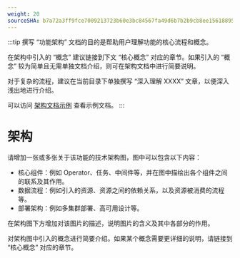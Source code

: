 ```yaml
---
weight: 20
sourceSHA: b7a72a3ff9fce7009213723b60e3bc84567fa49d6b7b2b9cb8ee156188954089
---
```


:::tip
撰写 “功能架构” 文档的目的是帮助用户理解功能的核心流程和概念。

在架构中引入的 “概念” 建议链接到下文 “核心概念” 对应的章节。如果引入的 “概念” 较为简单且无需单独文档介绍，则可在架构文档中进行简要说明。

对于复杂的流程，建议在当前目录下单独撰写 “深入理解 XXXX” 文章，以便深入浅出地进行介绍。

可以访问 [架构文档示例](https://product-doc-guide.alauda.cn/template/arch/module_arch_example.html) 查看示例文档。
:::

# 架构

请增加一张或多张关于该功能的技术架构图，图中可以包含以下内容：

- 核心组件：例如 Operator、任务、中间件等，并在图中描绘出各个组件之间的联系及其作用。
- 数据流程：例如引入的资源、资源之间的依赖关系，以及资源被消费的流程等。
- 部署架构：例如多集群部署、高可用设计等。

在架构图下方增加对该图片的描述，说明图片的含义及其中各部分的作用。

对架构图中引入的概念进行简要介绍。如果某个概念需要更详细的说明，请链接到 “核心概念” 对应的章节。
